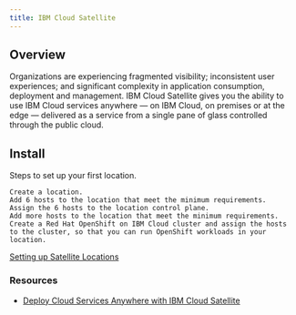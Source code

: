 ```yaml
---
title: IBM Cloud Satellite
---
```



<PageDescription>


</PageDescription>

## **Overview**

Organizations are experiencing fragmented visibility; inconsistent user experiences; and significant complexity in application consumption, deployment and management. IBM Cloud Satellite gives you the ability to use IBM Cloud services anywhere — on IBM Cloud, on premises or at the edge — delivered as a service from a single pane of glass controlled through the public cloud.

## **Install**

Steps to set up your first location.

    Create a location.
    Add 6 hosts to the location that meet the minimum requirements.
    Assign the 6 hosts to the location control plane.
    Add more hosts to the location that meet the minimum requirements.
    Create a Red Hat OpenShift on IBM Cloud cluster and assign the hosts to the cluster, so that you can run OpenShift workloads in your location.

[Setting up Satellite Locations](https://cloud.ibm.com/docs/satellite?topic=satellite-locations)

### **Resources**
- [Deploy Cloud Services Anywhere with IBM Cloud Satellite](https://www.ibm.com/cloud/blog/deploy-cloud-services-anywhere-with-ibm-cloud-satellite)

